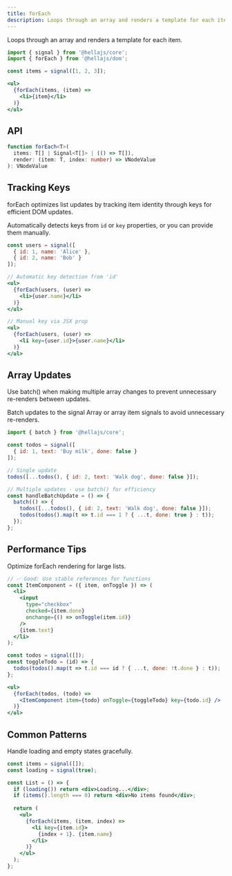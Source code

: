 ```yaml
---
title: forEach
description: Loops through an array and renders a template for each item.
---
```


Loops through an array and renders a template for each item.

```jsx
import { signal } from '@hellajs/core';
import { forEach } from '@hellajs/dom';

const items = signal([1, 2, 3]);

<ul>
  {forEach(items, (item) =>
    <li>{item}</li>
  )}
</ul>
```

## API

```typescript
function forEach<T>(
  items: T[] | Signal<T[]> | (() => T[]),
  render: (item: T, index: number) => VNodeValue
): VNodeValue
```

## Tracking Keys

forEach optimizes list updates by tracking item identity through keys for efficient DOM updates.

Automatically detects keys from `id` or `key` properties, or you can provide them manually.

```jsx
const users = signal([
  { id: 1, name: 'Alice' },
  { id: 2, name: 'Bob' }
]);

// Automatic key detection from 'id'
<ul>
  {forEach(users, (user) =>
    <li>{user.name}</li>
  )}
</ul>

// Manual key via JSX prop
<ul>
  {forEach(users, (user) =>
    <li key={user.id}>{user.name}</li>
  )}
</ul>
```

## Array Updates

Use batch() when making multiple array changes to prevent unnecessary re-renders between updates.

Batch updates to the signal Array or array item signals to avoid unnecessary re-renders.

```jsx
import { batch } from '@hellajs/core';

const todos = signal([
  { id: 1, text: 'Buy milk', done: false }
]);

// Single update
todos([...todos(), { id: 2, text: 'Walk dog', done: false }]);

// Multiple updates - use batch() for efficiency
const handleBatchUpdate = () => {
  batch(() => {
    todos([...todos(), { id: 2, text: 'Walk dog', done: false }]);
    todos(todos().map(t => t.id === 1 ? { ...t, done: true } : t));
  });
};
```

## Performance Tips

Optimize forEach rendering for large lists.

```jsx
// ✅ Good: Use stable references for functions
const ItemComponent = ({ item, onToggle }) => (
  <li>
    <input 
      type="checkbox" 
      checked={item.done} 
      onchange={() => onToggle(item.id)} 
    />
    {item.text}
  </li>
);

const todos = signal([]);
const toggleTodo = (id) => {
  todos(todos().map(t => t.id === id ? { ...t, done: !t.done } : t));
};

<ul>
  {forEach(todos, (todo) => 
    <ItemComponent item={todo} onToggle={toggleTodo} key={todo.id} />
  )}
</ul>
```

## Common Patterns

Handle loading and empty states gracefully.

```jsx
const items = signal([]);
const loading = signal(true);

const List = () => {
  if (loading()) return <div>Loading...</div>;
  if (items().length === 0) return <div>No items found</div>;
  
  return (
    <ul>
      {forEach(items, (item, index) => 
        <li key={item.id}>
          {index + 1}. {item.name}
        </li>
      )}
    </ul>
  );
};
```